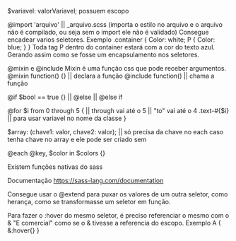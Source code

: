 $variavel: valorVariavel; possuem escopo

@import 'arquivo' || _arquivo.scss (importa o estilo no arquivo e o arquivo não é compilado, ou seja sem o import ele não é validado)
Consegue encadear varios seletores. Exemplo
	.container {
		Color: white;
		P {
			Color: blue;
		}
	}
Toda tag P dentro do container estará com a cor do texto azul. Gerando assim como se fosse um encapsulamento nos seletores.

@mixin e @include
	Mixin é uma função css que pode receber argumentos.
	@mixin function() {}  || declara a função
	@include function() || chama a função


@if $bool == true {} || @else || @else if

@for $i from 0 through 5 { || through vai até o 5 || "to" vai até o 4
		.text-#{$i} || para usar variavel no nome da classe
	}

$array: (chave1: valor, chave2: valor); || só precisa da chave no each caso tenha chave no array e ele pode ser criado sem

@each @key, $color in $colors {} 

Existem funções nativas do sass

Documentação  https://sass-lang.com/documentation

Consegue usar o @extend para puxar os valores de um outra seletor, como herança, como se transformasse um seletor em função.

Para fazer o :hover do mesmo seletor, é preciso referenciar o mesmo com o & "E comercial" como se o & tivesse a referencia do escopo. Exemplo
	A {
		&:hover{}
}